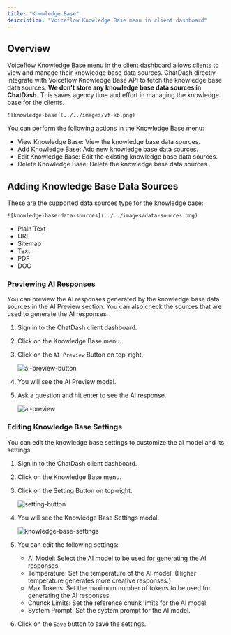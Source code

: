 ```yaml
---
title: "Knowledge Base"
description: "Voiceflow Knowledge Base menu in client dashboard"
---
```


## Overview

Voiceflow Knowledge Base menu in the client dashboard allows clients to view and manage their knowledge base data sources.
ChatDash directly integrate with Voiceflow Knowledge Base API to fetch the knowledge base data sources.
**We don't store any knowledge base data sources in ChatDash.**
This saves agency time and effort in managing the knowledge base for the clients.

    ![knowledge-base](../../images/vf-kb.png)

You can perform the following actions in the Knowledge Base menu:

- View Knowledge Base: View the knowledge base data sources.
- Add Knowledge Base: Add new knowledge base data sources.
- Edit Knowledge Base: Edit the existing knowledge base data sources.
- Delete Knowledge Base: Delete the knowledge base data sources.

## Adding Knowledge Base Data Sources
These are the supported data sources type for the knowledge base:

    ![knowledge-base-data-sources](../../images/data-sources.png)

- Plain Text
- URL
- Sitemap
- Text
- PDF
- DOC

### Previewing AI Responses

You can preview the AI responses generated by the knowledge base data sources in the AI Preview section.
You can also check the sources that are used to generate the AI responses.

1. Sign in to the ChatDash client dashboard.
2. Click on the Knowledge Base menu.
3. Click on the `AI Preview` Button on top-right. 

    ![ai-preview-button](../../images/ai-preview-button.png)

4. You will see the AI Preview modal.
5. Ask a question and hit enter to see the AI response.

    ![ai-preview](../../images/ai-preview.png)


### Editing Knowledge Base Settings

You can edit the knowledge base settings to customize the ai model and its settings.

1. Sign in to the ChatDash client dashboard.
2. Click on the Knowledge Base menu.
3. Click on the Setting Button on top-right. 

    ![setting-button](../../images/setting-button.png)
4. You will see the Knowledge Base Settings modal.

    ![knowledge-base-settings](../../images/kb-settings.png)

5. You can edit the following settings:
    - AI Model: Select the AI model to be used for generating the AI responses.
    - Temperature: Set the temperature of the AI model. (Higher temperature generates more creative responses.)
    - Max Tokens: Set the maximum number of tokens to be used for generating the AI responses.
    - Chunck Limits: Set the reference chunk limits for the AI model.
    - System Prompt: Set the system prompt for the AI model.

6. Click on the `Save` button to save the settings.
